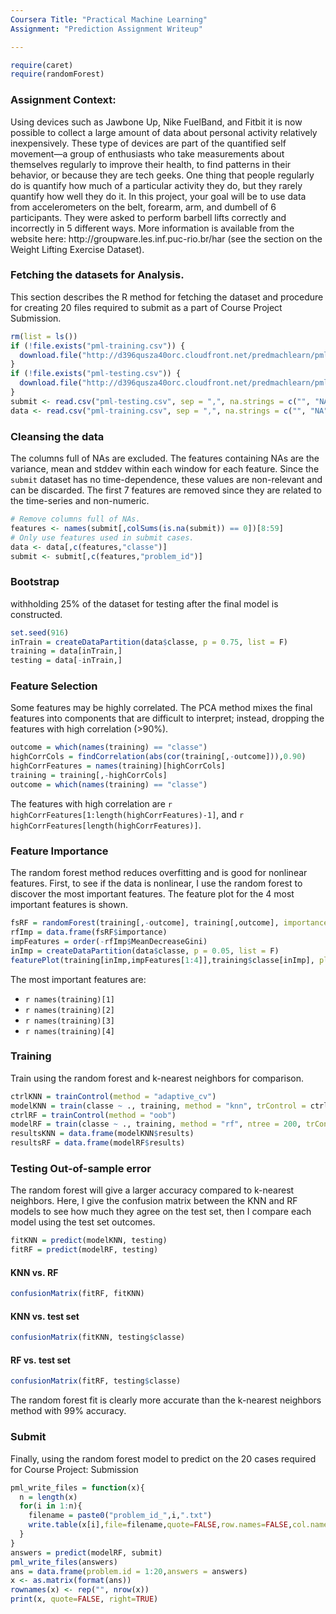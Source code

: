 ```yaml
---
Coursera Title: "Practical Machine Learning"
Assignment: "Prediction Assignment Writeup"

---
```

```r
require(caret)
require(randomForest)
```


### Assignment Context:
Using devices such as Jawbone Up, Nike FuelBand, and Fitbit it is now possible to collect a large amount of data about personal activity relatively inexpensively. These type of devices are part of the quantified self movement---a group of enthusiasts who take measurements about themselves regularly to improve their health, to find patterns in their behavior, or because they are tech geeks. One thing that people regularly do is quantify how much of a particular activity they do, but they rarely quantify how well they do it. In this project, your goal will be to use data from accelerometers on the belt, forearm, arm, and dumbell of 6 participants. They were asked to perform barbell lifts correctly and incorrectly in 5 different ways. More information is available from the website here: http://groupware.les.inf.puc-rio.br/har (see the section on the Weight Lifting Exercise Dataset).

### Fetching the datasets for Analysis.
This section describes the R method for fetching the dataset and procedure for creating 20 files required to 
submit as a part of Course Project Submission.

```r
rm(list = ls())
if (!file.exists("pml-training.csv")) {
  download.file("http://d396qusza40orc.cloudfront.net/predmachlearn/pml-training.csv", destfile = "pml-training.csv")
}
if (!file.exists("pml-testing.csv")) {
  download.file("http://d396qusza40orc.cloudfront.net/predmachlearn/pml-testing.csv", destfile = "pml-testing.csv")
}
submit <- read.csv("pml-testing.csv", sep = ",", na.strings = c("", "NA"))
data <- read.csv("pml-training.csv", sep = ",", na.strings = c("", "NA"))
```

### Cleansing the data
The columns full of NAs are excluded. The features containing NAs are the variance, mean and stddev within each window for each feature. Since the `submit` dataset has no time-dependence, these values are non-relevant and can be discarded. The first 7 features are removed since they are related to the time-series and non-numeric.

```r
# Remove columns full of NAs.
features <- names(submit[,colSums(is.na(submit)) == 0])[8:59]
# Only use features used in submit cases.
data <- data[,c(features,"classe")]
submit <- submit[,c(features,"problem_id")]
```

### Bootstrap
withholding 25% of the dataset for testing after the final model is constructed.

```r
set.seed(916)
inTrain = createDataPartition(data$classe, p = 0.75, list = F)
training = data[inTrain,]
testing = data[-inTrain,]
```

### Feature Selection
Some features may be highly correlated. The PCA method mixes the final features into components that are difficult to interpret; instead, dropping the features with high correlation (>90%).

```r
outcome = which(names(training) == "classe")
highCorrCols = findCorrelation(abs(cor(training[,-outcome])),0.90)
highCorrFeatures = names(training)[highCorrCols]
training = training[,-highCorrCols]
outcome = which(names(training) == "classe")
```

The features with high correlation are `r highCorrFeatures[1:length(highCorrFeatures)-1]`, and `r highCorrFeatures[length(highCorrFeatures)]`.

### Feature Importance
The random forest method reduces overfitting and is good for nonlinear features. First, to see if the data is nonlinear, I use the random forest to discover the most important features. The feature plot for the 4 most important features is shown.

```r
fsRF = randomForest(training[,-outcome], training[,outcome], importance = T)
rfImp = data.frame(fsRF$importance)
impFeatures = order(-rfImp$MeanDecreaseGini)
inImp = createDataPartition(data$classe, p = 0.05, list = F)
featurePlot(training[inImp,impFeatures[1:4]],training$classe[inImp], plot = "pairs")
```

The most important features are:

* ``r names(training)[1]``
* ``r names(training)[2]``
* ``r names(training)[3]``
* ``r names(training)[4]``

### Training
Train using the random forest and k-nearest neighbors for comparison.
```r
ctrlKNN = trainControl(method = "adaptive_cv")
modelKNN = train(classe ~ ., training, method = "knn", trControl = ctrlKNN)
ctrlRF = trainControl(method = "oob")
modelRF = train(classe ~ ., training, method = "rf", ntree = 200, trControl = ctrlRF)
resultsKNN = data.frame(modelKNN$results)
resultsRF = data.frame(modelRF$results)
```

### Testing Out-of-sample error
The random forest will give a larger accuracy compared to k-nearest neighbors. Here, I give the confusion matrix between the KNN and RF models to see how much they agree on the test set, then I compare each model using the test set outcomes.
```r
fitKNN = predict(modelKNN, testing)
fitRF = predict(modelRF, testing)
```
#### KNN vs. RF
```r
confusionMatrix(fitRF, fitKNN)
```
#### KNN vs. test set
```r
confusionMatrix(fitKNN, testing$classe)
```
#### RF vs. test set
```r
confusionMatrix(fitRF, testing$classe)
```
The random forest fit is clearly more accurate than the k-nearest neighbors method with 99% accuracy.

### Submit
Finally, using the random forest model to predict on the 20 cases required for Course Project: Submission

```r
pml_write_files = function(x){
  n = length(x)
  for(i in 1:n){
    filename = paste0("problem_id_",i,".txt")
    write.table(x[i],file=filename,quote=FALSE,row.names=FALSE,col.names=FALSE)
  }
}
answers = predict(modelRF, submit)
pml_write_files(answers)
ans = data.frame(problem.id = 1:20,answers = answers)
x <- as.matrix(format(ans))
rownames(x) <- rep("", nrow(x))
print(x, quote=FALSE, right=TRUE)
```